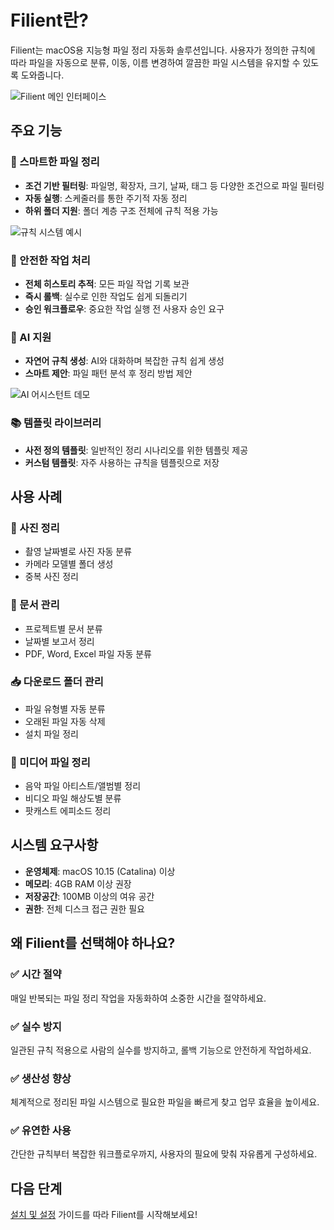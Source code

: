 # Filient란?

Filient는 macOS용 지능형 파일 정리 자동화 솔루션입니다. 사용자가 정의한 규칙에 따라 파일을 자동으로 분류, 이동, 이름 변경하여 깔끔한 파일 시스템을 유지할 수 있도록 도와줍니다.

![Filient 메인 인터페이스](/docs/images/main-interface.png)

## 주요 기능

### 🎯 스마트한 파일 정리
- **조건 기반 필터링**: 파일명, 확장자, 크기, 날짜, 태그 등 다양한 조건으로 파일 필터링
- **자동 실행**: 스케줄러를 통한 주기적 자동 정리
- **하위 폴더 지원**: 폴더 계층 구조 전체에 규칙 적용 가능

![규칙 시스템 예시](/docs/images/rule-system.png)

### 🔄 안전한 작업 처리
- **전체 히스토리 추적**: 모든 파일 작업 기록 보관
- **즉시 롤백**: 실수로 인한 작업도 쉽게 되돌리기
- **승인 워크플로우**: 중요한 작업 실행 전 사용자 승인 요구

### 🤖 AI 지원
- **자연어 규칙 생성**: AI와 대화하며 복잡한 규칙 쉽게 생성
- **스마트 제안**: 파일 패턴 분석 후 정리 방법 제안

![AI 어시스턴트 데모](/docs/images/ai-assistant.png)

### 📚 템플릿 라이브러리
- **사전 정의 템플릿**: 일반적인 정리 시나리오를 위한 템플릿 제공
- **커스텀 템플릿**: 자주 사용하는 규칙을 템플릿으로 저장

## 사용 사례

### 📸 사진 정리
- 촬영 날짜별로 사진 자동 분류
- 카메라 모델별 폴더 생성
- 중복 사진 정리

### 📄 문서 관리
- 프로젝트별 문서 분류
- 날짜별 보고서 정리
- PDF, Word, Excel 파일 자동 분류

### 📥 다운로드 폴더 관리
- 파일 유형별 자동 분류
- 오래된 파일 자동 삭제
- 설치 파일 정리

### 🎵 미디어 파일 정리
- 음악 파일 아티스트/앨범별 정리
- 비디오 파일 해상도별 분류
- 팟캐스트 에피소드 정리

## 시스템 요구사항

- **운영체제**: macOS 10.15 (Catalina) 이상
- **메모리**: 4GB RAM 이상 권장
- **저장공간**: 100MB 이상의 여유 공간
- **권한**: 전체 디스크 접근 권한 필요

## 왜 Filient를 선택해야 하나요?

### ✅ 시간 절약
매일 반복되는 파일 정리 작업을 자동화하여 소중한 시간을 절약하세요.

### ✅ 실수 방지
일관된 규칙 적용으로 사람의 실수를 방지하고, 롤백 기능으로 안전하게 작업하세요.

### ✅ 생산성 향상
체계적으로 정리된 파일 시스템으로 필요한 파일을 빠르게 찾고 업무 효율을 높이세요.

### ✅ 유연한 사용
간단한 규칙부터 복잡한 워크플로우까지, 사용자의 필요에 맞춰 자유롭게 구성하세요.

## 다음 단계

[설치 및 설정](/docs/getting-started/installation) 가이드를 따라 Filient를 시작해보세요!